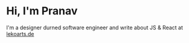 # Hi, I'm Pranav

I'm a designer durned software engineer and write about JS & React at [lekoarts.de](https://www.lekoarts.de?utm_source=cara&utm_medium=Starter)
